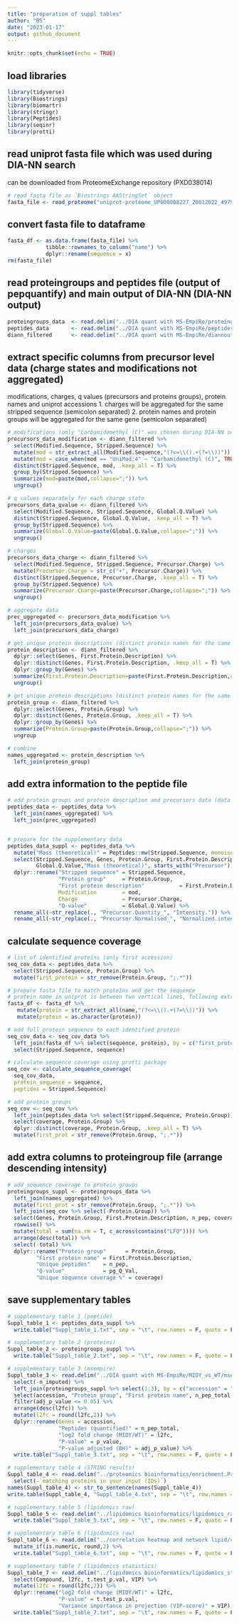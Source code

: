 ```yaml
---
title: "preparation of suppl tables"
author: "BS"
date: "2023-01-17"
output: github_document
---
```


```r
knitr::opts_chunk$set(echo = TRUE)
```


## load libraries
```r
library(tidyverse)
library(Biostrings)
library(biomartr)
library(stringr)
library(Peptides)
library(seqinr)
library(protti)
```


## read uniprot fasta file which was used during DIA-NN search
can be downloaded from ProteomeExchange repository (PXD038014)
```r
# read fasta file as `Biostrings AAStringSet` object
fasta_file <- read_proteome("uniprot-proteome_UP000008227_20012022_49792_1438.fasta", obj.type = "Biostrings")
```



## convert fasta file to dataframe
```r
fasta_df <- as.data.frame(fasta_file) %>% 
            tibble::rownames_to_column("name") %>% 
            dplyr::rename(sequence = x)
rm(fasta_file)
```


## read proteingroups and peptides file (output of pepquantify) and main output of DIA-NN (DIA-NN output)
```r
proteingroups_data  <- read.delim("../DIA quant with MS-EmpiRe/proteingroups.txt")
peptides_data       <- read.delim("../DIA quant with MS-EmpiRe/peptides.txt")
diann_filtered      <- read.delim("../DIA quant with MS-EmpiRe/diannoutput_filtered.tsv") # contaminants were removed
```


## extract specific columns from precursor level data (charge states and modifications not aggregated)
modifications, charges, q values (precursors and proteins groups), protein names and uniprot accessions
1. charges will be aggregated for the same stripped sequence (semicolon separated)
2. protein names and protein groups will be aggregated for the same gene (semicolon separated)
```r
# modifications (only "Carbamidomethyl (C)" was chosen during DIA-NN search as a fixed modification)
precursors_data_modification <- diann_filtered %>% 
  select(Modified.Sequence, Stripped.Sequence) %>% 
  mutate(mod = str_extract_all(Modified.Sequence,"(?<=\\().+(?=\\))")) %>% 
  mutate(mod = case_when(mod == "UniMod:4" ~ "Carbamidomethyl (C)", TRUE ~ "")) %>%  
  distinct(Stripped.Sequence, mod, .keep_all = T) %>% 
  group_by(Stripped.Sequence) %>% 
  summarize(mod=paste(mod,collapse=";")) %>% 
  ungroup()

# q values separately for each charge state
precursors_data_qvalue <- diann_filtered %>% 
  select(Modified.Sequence, Stripped.Sequence, Global.Q.Value) %>% 
  distinct(Stripped.Sequence, Global.Q.Value, .keep_all = T) %>% 
  group_by(Stripped.Sequence) %>% 
  summarize(Global.Q.Value=paste(Global.Q.Value,collapse=";")) %>% 
  ungroup()

# charges
precursors_data_charge <- diann_filtered %>% 
  select(Modified.Sequence, Stripped.Sequence, Precursor.Charge) %>% 
  mutate(Precursor.Charge = str_c("+", Precursor.Charge)) %>% 
  distinct(Stripped.Sequence, Precursor.Charge, .keep_all = T) %>% 
  group_by(Stripped.Sequence) %>% 
  summarize(Precursor.Charge=paste(Precursor.Charge,collapse=";")) %>% 
  ungroup() 

# aggregate data
prec_uggregated <- precursors_data_modification %>% 
  left_join(precursors_data_qvalue) %>% 
  left_join(precursors_data_charge)

# get unique protein descriptions (distinct protein names for the same genes will be aggregated in one row separated by semicolon)
protein_description <- diann_filtered %>% 
  dplyr::select(Genes, First.Protein.Description) %>% 
  dplyr::distinct(Genes, First.Protein.Description, .keep_all = T) %>% 
  dplyr::group_by(Genes) %>% 
  summarize(First.Protein.Description=paste(First.Protein.Description,collapse=";")) %>% 
  ungroup()

# get unique protein descriptions (distinct protein names for the same genes will be aggregated in one row separated by semicolon)
protein_group <- diann_filtered %>% 
  dplyr::select(Genes, Protein.Group) %>% 
  dplyr::distinct(Genes, Protein.Group, .keep_all = T) %>% 
  dplyr::group_by(Genes) %>% 
  summarize(Protein.Group=paste(Protein.Group,collapse=";")) %>% 
  ungroup

# combine
names_uggregated <- protein_description %>% 
  left_join(protein_group)
```


## add extra information to the peptide file
```r
# add protein groups and protein description and precursors data (data from previous chunk)
peptides_data <- peptides_data %>% 
  left_join(names_uggregated) %>% 
  left_join(prec_uggregated)


# prepare for the supplementary data
peptides_data_suppl <- peptides_data %>% 
  mutate("Mass (theoretical)" = Peptides::mw(Stripped.Sequence, monoisotopic = T)) %>% 
  select(Stripped.Sequence, Genes, Protein.Group, First.Protein.Description, mod, Precursor.Charge, 
         Global.Q.Value,"Mass (theoretical)", starts_with("Precursor")) %>% 
  dplyr::rename("Stripped sequence" = Stripped.Sequence,
                "Protein group"     = Protein.Group,
                "First protein description"           = First.Protein.Description,
                Modification        = mod,
                Charge              = Precursor.Charge,
                "Q-value"           = Global.Q.Value) %>% 
  rename_all(~str_replace(., "Precursor.Quantity_", "Intensity.")) %>% 
  rename_all(~str_replace(., "Precursor.Normalised_", "Normalized.intensity."))
```


## calculate sequence coverage
```r
# list of identified proteins (only first accession)
seq_cov_data <- peptides_data %>%
  select(Stripped.Sequence, Protein.Group) %>% 
  mutate(first_protein = str_remove(Protein.Group, ";.*")) 

# prepare fasta file to match proteins and get the sequence 
# protein name in uniprot is between two vertical lines, following extracts proteins in a new column from each entry
fasta_df <- fasta_df %>%
   mutate(protein = str_extract_all(name,"(?<=\\|).+(?=\\|)")) %>% 
   mutate(protein = as.character(protein))

# add full protein sequence to each identified protein 
seq_cov_data <- seq_cov_data %>% 
  left_join(fasta_df %>% select(sequence, protein), by = c("first_protein" = "protein")) %>% 
  select(Stripped.Sequence, sequence)

# calculate sequence coverage using protti package
seq_cov <- calculate_sequence_coverage(
  seq_cov_data,
  protein_sequence = sequence,
  peptides = Stripped.Sequence)

# add protein groups
seq_cov <- seq_cov %>% 
  left_join(peptides_data %>% select(Stripped.Sequence, Protein.Group)) %>% 
  select(coverage, Protein.Group) %>% 
  dplyr::distinct(coverage, Protein.Group, .keep_all = T) %>% 
  mutate(first_prot = str_remove(Protein.Group, ";.*")) 
```


## add extra columns to proteingroup file (arrange descending intensity)
```r
# add sequence coverage to protein groups
proteingroups_suppl <- proteingroups_data %>% 
  left_join(names_uggregated) %>% 
  mutate(first_prot = str_remove(Protein.Group, ";.*")) %>% 
  left_join(seq_cov %>% select(-Protein.Group)) %>% 
  select(Genes, Protein.Group, First.Protein.Description, n_pep, coverage, pg_Q_Val, contains("MIDY"), contains("WT")) %>% 
  rowwise() %>% 
  mutate(total = sum(na.rm = T, c_across(contains("LFQ")))) %>% 
  arrange(desc(total)) %>% 
  select(-total) %>% 
  dplyr::rename("Protein group"      = Protein.Group,
         "First protein name" = First.Protein.Description,
         "Unique peptides"    = n_pep,
         "Q-value"            = pg_Q_Val,
         "Unique sequence coverage %" = coverage)
```



## save supplementary tables
```r
# supplementary table 1 (peptide)
Suppl_table_1 <- peptides_data_suppl %>% 
  write.table("Suppl_table_1.txt", sep = "\t", row.names = F, quote = F)

# supplementary table 2 (proteins)
Suppl_table_2 <- proteingroups_suppl %>% 
  write.table("Suppl_table_2.txt", sep = "\t", row.names = F, quote = F)

# supplementary table 3 (msempire)
Suppl_table_3 <- read.delim("../DIA quant with MS-EmpiRe/MIDY_vs_WT/msempire_results_tidy.txt") %>% 
  select(-n_imputed) %>% 
  left_join(proteingroups_suppl %>% select(1:3), by = c("accession" = "Genes")) %>%
  select(accession, "Protein group", "First protein name", n_pep_total, l2fc, p_value, adj_p_value) %>% 
  filter(adj_p_value <= 0.05) %>% 
  arrange(desc(l2fc)) %>% 
  mutate(l2fc = round(l2fc,2)) %>% 
  dplyr::rename(Genes = accession,
                "Peptides (quantified)" = n_pep_total,
                "log2 fold change (MIDY/WT)" = l2fc,
                "P-value" = p_value,
                "P-value adjusted (BH)" = adj_p_value) %>% 
  write.table("Suppl_table_3.txt", sep = "\t", row.names = F, quote = F)

# supplementary table 4 (STRING results)
Suppl_table_4 <- read.delim("../proteomics bioinformatics/enrichment.Process_raw.tsv", check.names = F) %>% 
  select(-`matching proteins in your input (IDs)`) 
names(Suppl_table_4) <- str_to_sentence(names(Suppl_table_4))  
write.table(Suppl_table_4, "Suppl_table_4.txt", sep = "\t", row.names = F, quote = F)

# supplementary table 5 (lipidomics raw)
Suppl_table_5 <- read.delim("../lipidomics bioinformatics/lipidomics_raw.txt") %>% 
  write.table("Suppl_table_5.txt", sep = "\t", row.names = F, quote = F)

# supplementary table 6 (lipidomics raw)
Suppl_table_6 <- read.delim("../correlation heatmap and network lipid/correlations.txt", check.names = F) %>% 
  mutate_if(is.numeric, round,2) %>% 
  write.table("Suppl_table_6.txt", sep = "\t", row.names = F, quote = F)

# supplementary table 7 (lipidomics statistics)
Suppl_table_7 <- read.delim("../lipidomics bioinformatics/lipidomics_stat.txt") %>% 
  select(Compound, l2fc, t.test_p.val, VIP) %>% 
  mutate(l2fc = round(l2fc,2)) %>% 
  dplyr::rename("log2 fold change (MIDY/WT)" = l2fc,
                "P-value" = t.test_p.val,
                "Variance importance in projection (VIP-score)" = VIP) %>% 
  write.table("Suppl_table_7.txt", sep = "\t", row.names = F, quote = F)
```
